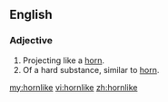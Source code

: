 ==English==

===Adjective===
{{en-adj|-}}

# Projecting like a [[horn]].
# Of a hard substance, similar to [[horn]].

[[my:hornlike]]
[[vi:hornlike]]
[[zh:hornlike]]